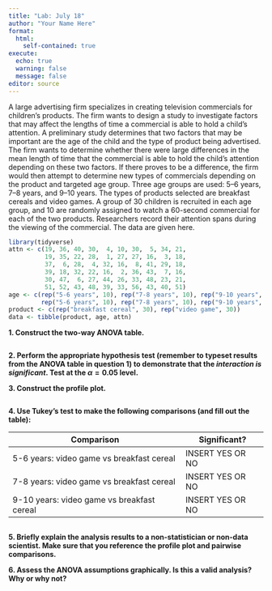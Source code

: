 ```yaml
---
title: "Lab: July 18"
author: "Your Name Here"
format: 
  html:
    self-contained: true
execute:
  echo: true
  warning: false
  message: false
editor: source
---
```


A large advertising firm specializes in creating television commercials for children's products. The firm wants to design a study to investigate factors that may affect the lengths of time a commercial is able to hold a child's attention. A preliminary study determines that two factors that may be important are the age of the child and the type of product being advertised. The firm wants to determine whether there were large differences in the mean length of time that the commercial is able to hold the child’s attention depending on these two factors. If there proves to be a difference, the firm would then attempt to determine new types of commercials depending on the product and targeted age group. Three age groups are used: 5–6 years, 7–8 years, and 9–10 years. The types of products selected are breakfast cereals and video games. A group of 30 children is recruited in each age group, and 10 are randomly assigned to watch a 60-second commercial for each of the two products. Researchers record their attention spans during the viewing of the commercial. The data are given here.

```r
library(tidyverse)
attn <- c(19, 36, 40, 30,  4, 10, 30,  5, 34, 21,
          19, 35, 22, 28,  1, 27, 27, 16,  3, 18,
          37,  6, 28,  4, 32, 16,  8, 41, 29, 18,
          39, 18, 32, 22, 16,  2, 36, 43,  7, 16,
          30, 47,  6, 27, 44, 26, 33, 48, 23, 21,
          51, 52, 43, 48, 39, 33, 56, 43, 40, 51)
age <- c(rep("5-6 years", 10), rep("7-8 years", 10), rep("9-10 years", 10), 
         rep("5-6 years", 10), rep("7-8 years", 10), rep("9-10 years", 10))
product <- c(rep("breakfast cereal", 30), rep("video game", 30))
data <- tibble(product, age, attn)
```

**1. Construct the two-way ANOVA table.**

```r

```

**2. Perform the appropriate hypothesis test (remember to typeset results from the ANOVA table in question 1) to demonstrate that the *interaction is significant*. Test at the $\alpha=0.05$ level.**



**3. Construct the profile plot.**

```r

```

**4. Use Tukey's test to make the following comparisons (and fill out the table):**

|Comparison|Significant?|
|-|-|
| 5-6 years: video game vs breakfast cereal | INSERT YES OR NO |
| 7-8 years: video game vs breakfast cereal | INSERT YES OR NO |
| 9-10 years: video game vs breakfast cereal | INSERT YES OR NO |

```r

```

**5. Briefly explain the analysis results to a non-statistician or non-data scientist. Make sure that you reference the profile plot and pairwise comparisons.**




**6. Assess the ANOVA assumptions graphically. Is this a valid analysis? Why or why not?**

```r

```



